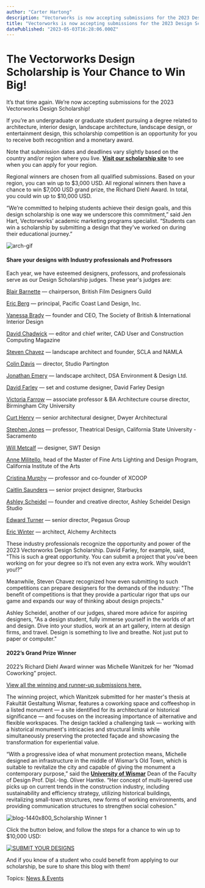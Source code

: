 ```yaml
---
author: "Carter Hartong"
description: "Vectorworks is now accepting submissions for the 2023 Design Scholarship. Apply today for a chance to win up to $10,000 USD."
title: "Vectorworks is now accepting submissions for the 2023 Design Scholarship. Apply today for a chance to win up to $10,000 USD." 
datePublished: "2023-05-03T16:28:06.000Z"
---
```

# The Vectorworks Design Scholarship is Your Chance to Win Big!

It’s that time again. We’re now accepting submissions for the 2023 Vectorworks Design Scholarship!

If you’re an undergraduate or graduate student pursuing a degree related to architecture, interior design, landscape architecture, landscape design, or entertainment design, this scholarship competition is an opportunity for you to receive both recognition and a monetary award.

Note that submission dates and deadlines vary slightly based on the country and/or region where you live. [**Visit our scholarship site**](https://www.vectorworks.net/scholarship) to see when you can apply for your region.

Regional winners are chosen from all qualified submissions. Based on your region, you can win up to $3,000 USD. All regional winners then have a chance to win $7,000 USD grand prize, the Richard Diehl Award. In total, you could win up to $10,000 USD.

“We’re committed to helping students achieve their design goals, and this design scholarship is one way we underscore this commitment,” said Jen Hart, Vectorworks’ academic marketing programs specialist. “Students can win a scholarship by submitting a design that they've worked on during their educational journey.”

![arch-gif](https://blog.vectorworks.net/hs-fs/hubfs/Blog%20Images/230327_2023%20Scholarship%20Announcement%20Blog/arch-gif.gif?width=763&height=1080&name=arch-gif.gif)

#### Share your designs with Industry professionals and Profressors

Each year, we have esteemed designers, professors, and professionals serve as our Design Scholarship judges. These year's judges are:

[Blair Barnette](https://britishfilmdesigners.com/) — chairperson, British Film Designers Guild

[Eric Berg](https://www.pc-ld.com/) — principal, Pacific Coast Land Design, Inc.

[Vanessa Brady](https://www.sbid.org/) — founder and CEO, The Society of British & International Interior Design

[David Chadwick](https://www.caduser.com/) — editor and chief writer, CAD User and Construction Computing Magazine

[Steven Chavez](https://www.nationalamla.org/) — landscape architect and founder, SCLA and NAMLA

[Colin Davis](https://www.studiopartington.co.uk/) — director, Studio Partington

[Jonathan Emery](https://dsa-ed.co.uk/) — landscape architect, DSA Environment & Design Ltd.

[David Farley](https://www.davidfarleydesign.net) — set and costume designer, David Farley Design

[Victoria Farrow](https://www.linkedin.com/in/victoria-farrow-4848338) — associate professor & BA Architecture course director, Birmingham City University

[Curt Henry](https://www.dwyerarch.com/) — senior architectural designer, Dwyer Architectural 

[Stephen Jones](https://www.csus.edu/) — professor, Theatrical Design, California State University - Sacramento

[Will Metcalf](https://swtdesign.com/) — designer, SWT Design

[Anne Militello](https://vortexlighting.com/), head of the Master of Fine Arts Lighting and Design Program, California Institute of the Arts

[Cristina Murphy](http://www.xcoop.org/) — professor and co-founder of XCOOP

[Caitlin Saunders](https://www.starbucks.com/) — senior project designer, Starbucks

[Ashley Scheidel](https://www.ashleyscheideldesign.com/) — founder and creative director, Ashley Scheidel Design Studio

[Edward Turner](https://www.pegasusgroup.co.uk/) — senior director, Pegasus Group

[Eric Winter](https://alchemyarch.com/) — architect, Alchemy Architects

These industry professionals recognize the opportunity and power of the 2023 Vectorworks Design Scholarship. David Farley, for example, said, "This is such a great opportunity. You can submit a project that you’ve been working on for your degree so it’s not even any extra work. Why wouldn’t you!?" 

Meanwhile, Steven Chavez recognized how even submitting to such competitions can prepare designers for the demands of the industry: "The benefit of competitions is that they provide a particular rigor that ups our game and expands our way of thinking about design projects." 

 Ashley Scheidel, another of our judges, shared more advice for aspiring designers, "As a design student, fully immerse yourself in the worlds of art and design. Dive into your studios, work at an art gallery, intern at design firms, and travel. Design is something to live and breathe. Not just put to paper or computer."

#### 2022’s Grand Prize Winner

2022’s Richard Diehl Award winner was Michelle Wanitzek for her “Nomad Coworking” project.

[View all the winning and runner-up submissions here.](https://www.vectorworks.net/scholarship/winners)

The winning project, which Wanitzek submitted for her master's thesis at Fakultät Gestaltung Wismar, features a coworking space and coffeeshop in a listed monument — a site identified for its architectural or historical significance — and focuses on the increasing importance of alternative and flexible workspaces. The design tackled a challenging task — working with a historical monument's intricacies and structural limits while simultaneously preserving the protected façade and showcasing the transformation for experiential value. 

“With a progressive idea of what monument protection means, Michelle designed an infrastructure in the middle of Wismar’s Old Town, which is suitable to revitalize the city and capable of giving the monument a contemporary purpose,” said the [**University of Wismar**](https://www.hs-wismar.de/) Dean of the Faculty of Design Prof. Dipl.-Ing. Oliver Hantke. “Her concept of multi-layered use picks up on current trends in the construction industry, including sustainability and efficiency strategy, utilizing historical buildings, revitalizing small-town structures, new forms of working environments, and providing communication structures to strengthen social cohesion.”

![blog-1440x800_Scholarship Winner 1](https://blog.vectorworks.net/hs-fs/hubfs/Blog%20Images/221207_Scholarship%20Winners%20Blog/blog-1440x800_Scholarship%20Winner%201.png?width=1440&height=800&name=blog-1440x800_Scholarship%20Winner%201.png)

Click the button below, and follow the steps for a chance to win up to $10,000 USD:

[![SUBMIT YOUR DESIGNS](https://no-cache.hubspot.com/cta/default/3018241/b0e39f3b-50a9-4851-a0bb-ec05fff1ed8a.png)](https://cta-redirect.hubspot.com/cta/redirect/3018241/b0e39f3b-50a9-4851-a0bb-ec05fff1ed8a) 

And if you know of a student who could benefit from applying to our scholarship, be sure to share this blog with them!

 Topics: [News & Events](https://blog.vectorworks.net/topic/news-events) 

 